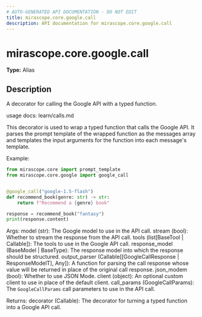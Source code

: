 ```yaml
---
# AUTO-GENERATED API DOCUMENTATION - DO NOT EDIT
title: mirascope.core.google.call
description: API documentation for mirascope.core.google.call
---
```


# mirascope.core.google.call

**Type:** Alias

## Description

A decorator for calling the Google API with a typed function.

usage docs: learn/calls.md

This decorator is used to wrap a typed function that calls the Google API. It parses
the prompt template of the wrapped function as the messages array and templates the input
arguments for the function into each message's template.

Example:

```python
from mirascope.core import prompt_template
from mirascope.core.google import google_call


@google_call("google-1.5-flash")
def recommend_book(genre: str) -> str:
    return f"Recommend a {genre} book"

response = recommend_book("fantasy")
print(response.content)
```

Args:
    model (str): The Google model to use in the API call.
    stream (bool): Whether to stream the response from the API call.
    tools (list[BaseTool | Callable]): The tools to use in the Google API call.
    response_model (BaseModel | BaseType): The response model into which the response
        should be structured.
    output_parser (Callable[[GoogleCallResponse | ResponseModelT], Any]): A function
        for parsing the call response whose value will be returned in place of the
        original call response.
    json_modem (bool): Whether to use JSON Mode.
    client (object): An optional custom client to use in place of the default client.
    call_params (GoogleCallParams): The `GoogleCallParams` call parameters to use in the
        API call.

Returns:
    decorator (Callable): The decorator for turning a typed function into a Google API
        call.


